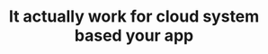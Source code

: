 ---
title: "It actually work for cloud system based your app"
description: "Create tasks with various custom statuses to keep track of the progress of each why in the process for your business"
shape1_img: "/assets/imgs/shape/shape-06.png"
shape2_img: "/assets/imgs/shape/shape-07.png"
meta:
  meta_title: "Service page"
  meta_description: "Service page description"
---